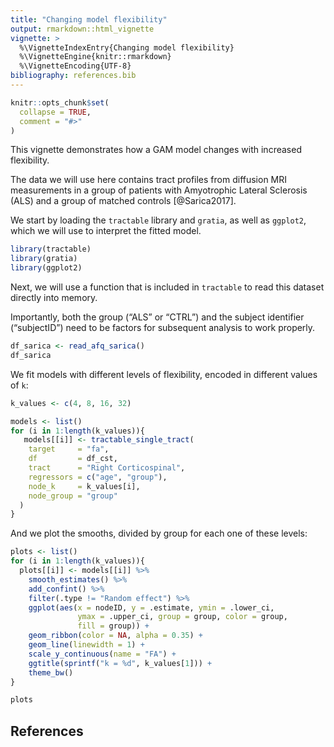 ```yaml
---
title: "Changing model flexibility"
output: rmarkdown::html_vignette
vignette: >
  %\VignetteIndexEntry{Changing model flexibility}
  %\VignetteEngine{knitr::rmarkdown}
  %\VignetteEncoding{UTF-8}
bibliography: references.bib
---
```


```r
knitr::opts_chunk$set(
  collapse = TRUE,
  comment = "#>"
)
```

This vignette demonstrates how a GAM model changes with increased flexibility.

The data we will use here contains tract profiles from diffusion MRI
measurements in a group of patients with Amyotrophic Lateral Sclerosis (ALS)
and a group of matched controls [@Sarica2017].

We start by loading the `tractable` library and `gratia`, as well as `ggplot2`, which we will use to interpret the fitted model.

```r
library(tractable)
library(gratia)
library(ggplot2)
```

Next, we will use a function that is included in `tractable` to read this dataset directly into memory. 

Importantly, both the group ("ALS" or "CTRL") and the
subject identifier ("subjectID") need to be factors for subsequent analysis
to work properly.

```r
df_sarica <- read_afq_sarica() 
df_sarica
```

We fit models with different levels of flexibility, encoded in different values of `k`:

```r
k_values <- c(4, 8, 16, 32)

models <- list()
for (i in 1:length(k_values)){
   models[[i]] <- tractable_single_tract(
    target     = "fa", 
    df         = df_cst, 
    tract      = "Right Corticospinal",
    regressors = c("age", "group"), 
    node_k     = k_values[i], 
    node_group = "group"
  )
}
```

And we plot the smooths, divided by group for each one of these levels:

```r
plots <- list()
for (i in 1:length(k_values)){
  plots[[i]] <- models[[i]] %>%
    smooth_estimates() %>%
    add_confint() %>%
    filter(.type != "Random effect") %>%
    ggplot(aes(x = nodeID, y = .estimate, ymin = .lower_ci, 
               ymax = .upper_ci, group = group, color = group, 
               fill = group)) +
    geom_ribbon(color = NA, alpha = 0.35) + 
    geom_line(linewidth = 1) +
    scale_y_continuous(name = "FA") +
    ggtitle(sprintf("k = %d", k_values[1])) + 
    theme_bw()
}

plots
```

## References
